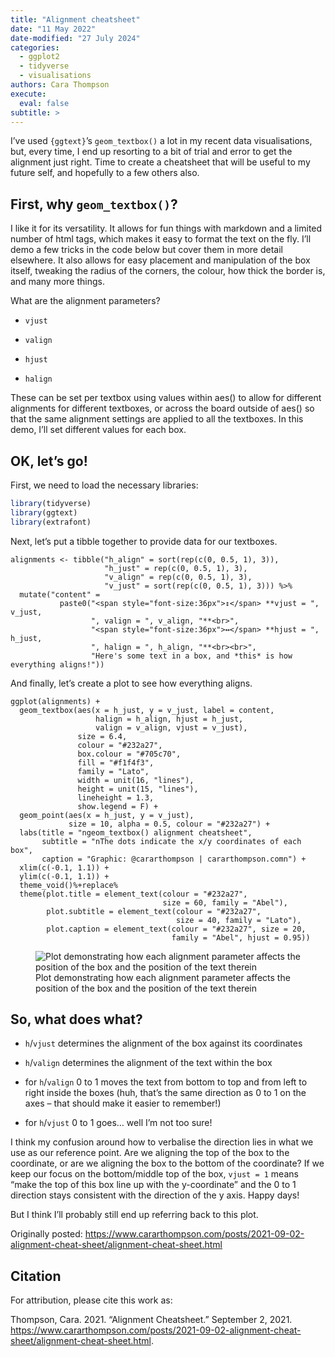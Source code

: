 ```yaml
---
title: "Alignment cheatsheet"
date: "11 May 2022"
date-modified: "27 July 2024"
categories:
  - ggplot2
  - tidyverse
  - visualisations
authors: Cara Thompson
execute: 
  eval: false
subtitle: >
---
```


I’ve used `{ggtext}`’s `geom_textbox()` a lot in my recent data visualisations, but, every time, I end up resorting to a bit of trial and error to get the alignment just right. Time to create a cheatsheet that will be useful to my future self, and hopefully to a few others also.

## **First, why `geom_textbox()`?**

I like it for its versatility. It allows for fun things with markdown and a limited number of html tags, which makes it easy to format the text on the fly. I’ll demo a few tricks in the code below but cover them in more detail elsewhere. It also allows for easy placement and manipulation of the box itself, tweaking the radius of the corners, the colour, how thick the border is, and many more things.

What are the alignment parameters?

-   `vjust`

-   `valign`

-   `hjust`

-   `halign`

These can be set per textbox using values within aes() to allow for different alignments for different textboxes, or across the board outside of aes() so that the same alignment settings are applied to all the textboxes. In this demo, I’ll set different values for each box.

## **OK, let’s go!**

First, we need to load the necessary libraries:

```r
library(tidyverse)
library(ggtext)
library(extrafont)
```

Next, let’s put a tibble together to provide data for our textboxes.

```         
alignments <- tibble("h_align" = sort(rep(c(0, 0.5, 1), 3)),
                     "h_just" = rep(c(0, 0.5, 1), 3), 
                     "v_align" = rep(c(0, 0.5, 1), 3),
                     "v_just" = sort(rep(c(0, 0.5, 1), 3))) %>%
  mutate("content" = 
           paste0("<span style="font-size:36px">↕️</span> **vjust = ", v_just,
                  ", valign = ", v_align, "**<br>",
                  "<span style="font-size:36px">↔️</span> **hjust = ", h_just,
                  ", halign = ", h_align, "**<br><br>",
                  "Here's some text in a box, and *this* is how everything aligns!"))
```

And finally, let’s create a plot to see how everything aligns.

```         
ggplot(alignments) +
  geom_textbox(aes(x = h_just, y = v_just, label = content,
                   halign = h_align, hjust = h_just,
                   valign = v_align, vjust = v_just),
               size = 6.4,
               colour = "#232a27",
               box.colour = "#705c70", 
               fill = "#f1f4f3",
               family = "Lato",
               width = unit(16, "lines"),
               height = unit(15, "lines"),
               lineheight = 1.3,
               show.legend = F) +
  geom_point(aes(x = h_just, y = v_just), 
             size = 10, alpha = 0.5, colour = "#232a27") +
  labs(title = "ngeom_textbox() alignment cheatsheet",
       subtitle = "nThe dots indicate the x/y coordinates of each box",
       caption = "Graphic: @cararthompson | cararthompson.comn") +
  xlim(c(-0.1, 1.1)) +
  ylim(c(-0.1, 1.1)) +
  theme_void()%+replace%
  theme(plot.title = element_text(colour = "#232a27", 
                                  size = 60, family = "Abel"),
        plot.subtitle = element_text(colour = "#232a27", 
                                     size = 40, family = "Lato"),
        plot.caption = element_text(colour = "#232a27", size = 20, 
                                    family = "Abel", hjust = 0.95))
```

![Plot demonstrating how each alignment parameter affects the position of the box and the position of the text therein](img/align_cheatsheet.png)

## **So, what does what?**

-   `h`/`vjust` determines the alignment of the box against its coordinates

-   `h`/`valign` determines the alignment of the text within the box

-   for `h`/`valign` 0 to 1 moves the text from bottom to top and from left to right inside the boxes (huh, that’s the same direction as 0 to 1 on the axes – that should make it easier to remember!)

-   for `h`/`vjust` 0 to 1 goes… well I’m not too sure!

I think my confusion around how to verbalise the direction lies in what we use as our reference point. Are we aligning the top of the box to the coordinate, or are we aligning the box to the bottom of the coordinate? If we keep our focus on the bottom/middle top of the box, `vjust = 1` means “make the top of this box line up with the y-coordinate” and the 0 to 1 direction stays consistent with the direction of the y axis. Happy days!

But I think I’ll probably still end up referring back to this plot.

Originally posted: <https://www.cararthompson.com/posts/2021-09-02-alignment-cheat-sheet/alignment-cheat-sheet.html>

## **Citation**

For attribution, please cite this work as:

Thompson, Cara. 2021. “Alignment Cheatsheet.” September 2, 2021. [https://www.cararthompson.com/posts/2021-09-02-alignment-cheat-sheet/alignment-cheat-sheet.html](https://www.cararthompson.com/posts/2021-09-02-alignment-cheat-sheet/alignment-cheat-sheet).
